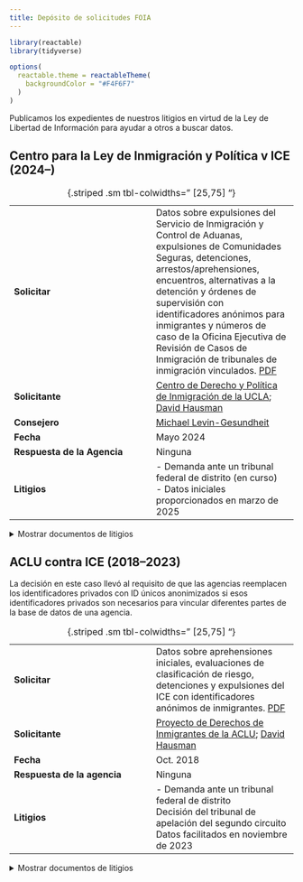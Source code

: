 ```yaml
---
title: Depósito de solicitudes FOIA
---
```


```r
library(reactable)
library(tidyverse)

options(
  reactable.theme = reactableTheme(
    backgroundColor = "#F4F6F7"
  )
)
```

Publicamos los expedientes de nuestros litigios en virtud de la Ley de Libertad de Información para ayudar a otros a buscar datos.

## Centro para la Ley de Inmigración y Política v ICE (2024--)

|   	|   	|
|---	|---	|
| **Solicitar**               | Datos sobre expulsiones del Servicio de Inmigración y Control de Aduanas, expulsiones de Comunidades Seguras, detenciones, arrestos/aprehensiones, encuentros, alternativas a la detención y órdenes de supervisión con identificadores anónimos para inmigrantes y números de caso de la Oficina Ejecutiva de Revisión de Casos de Inmigración de tribunales de inmigración vinculados. [PDF](/foia/cilp-v-ice-2024/1%20FOIA%20request.pdf) |
| **Solicitante**             | [Centro de Derecho y Política de Inmigración de la UCLA](https://law.ucla.edu/academics/centers/center-immigration-law-and-policy); [David Hausman](/about.html#team) |
| **Consejero**               | [Michael Levin-Gesundheit](/about.html#team)  |
| **Fecha**                   | Mayo 2024      |
| **Respuesta de la Agencia** | Ninguna  |
| **Litigios**                | - Demanda ante un tribunal federal de distrito (en curso)<br/>- Datos iniciales proporcionados en marzo de 2025   |

:  {.striped .sm tbl-colwidths=" [25,75] "}

<div style="margin-top: 0.5em;"></div>

<details>
<summary>Mostrar documentos de litigios</summary>

```r
tibble::tribble(
  ~filename,
  ~Court,
  ~Type,
  ~Filing,
  ~Date,
  # "1 FOIA request.pdf", "ICE FOIA Office", "FOIA request", "Original request", as.Date("2018-10-03"),
  # "2 FOIA request.pdf", "ICE FOIA Office", "FOIA request", "Email replies", as.Date("2018-10-25"),
  "2 District Court Complaint.pdf",
  "Federal District Court, Central District of CA",
  "Complaint",
  "Complaint",
  as.Date("2024-12-04")
) |>
  mutate(
    Filing = glue::glue(
      "<a href='/foia/cilp-v-ice-2024/{filename}'>{Filing}</a>"
    )
  ) |>
  # filter to just get the detainers by type
  arrange(Date) |>
  transmute(Type, Filing, Date = format(Date, "%b. %d, %Y"), Court) |>
  reactable::reactable(
    pagination = FALSE,
    columns = list(
      Type = colDef(name = "Tipo", minWidth = 50),
      Filing = colDef(name = "Expediente", minWidth = 100, html = TRUE),
      Date = colDef(name = "Fecha", minWidth = 50),
      Court = colDef(name = "Tribunal", minWidth = 75)
    )
  )
```

</details>

## ACLU contra ICE (2018--2023)

La decisión en este caso llevó al requisito de que las agencias reemplacen los identificadores privados con ID únicos anonimizados si esos identificadores privados son necesarios para vincular diferentes partes de la base de datos de una agencia.

|   	|   	|
|---	|---	|
| **Solicitar** | Datos sobre aprehensiones iniciales, evaluaciones de clasificación de riesgo, detenciones y expulsiones del ICE con identificadores anónimos de inmigrantes. [PDF](/foia/aclu-v-ice/1 FOIA request.pdf) | 
| **Solicitante** | [Proyecto de Derechos de Inmigrantes de la ACLU](https://www.aclu.org/issues/immigrants-rights); [David Hausman](/about.html#team) | 
| **Fecha** | Oct. 2018  | 
| **Respuesta de la agencia** | Ninguna | 
| **Litigios** | \- Demanda ante un tribunal federal de distrito<br/>Decisión del tribunal de apelación del segundo circuito<br/>Datos facilitados en noviembre de 2023 | 

:  {.striped .sm tbl-colwidths=" [25,75] "}

<div style="margin-top: 0.5em;"></div>

<details>
<summary>Mostrar documentos de litigios</summary>

```r
tibble::tribble(
  ~filename,
  ~Court,
  ~Type,
  ~Filing,
  ~Date,
  # "1 FOIA request.pdf", "ICE FOIA Office", "FOIA request", "Original request", as.Date("2018-10-03"),
  # "2 FOIA request.pdf", "ICE FOIA Office", "FOIA request", "Email replies", as.Date("2018-10-25"),
  "3 District Court Complaint.pdf",
  "Federal District Court, Southern District of NY",
  "Complaint",
  "Complaint",
  as.Date("2019-07-29"),
  "4 Dist Court Briefing_Govt MSJ Dkt 31.pdf",
  "Federal District Court, Southern District of NY",
  "Brief",
  "Government Motion for Summary Judgement, Docket 31",
  as.Date("2020-05-07"),
  "5 Dist Court Briefing_ACLU Cross MSJ Dkt 34.pdf",
  "Federal District Court, Southern District of NY",
  "Brief",
  "ACLU Cross Motion for Summary Judgement, Docket 34",
  as.Date("2020-06-18"),
  "6 Dist Court Briefing_Govt Reply Dkt 39.pdf",
  "Federal District Court, Southern District of NY",
  "Brief",
  "Government Reply Docket 39",
  as.Date("2020-07-16"),
  "7 Dist Court Briefing_ACLU Reply Dkt 41.pdf",
  "Federal District Court, Southern District of NY",
  "Brief",
  "ACLU Reply Docket 41",
  as.Date("2020-08-13"),
  "8 Opinions_District Court Opinion.pdf",
  "Federal District Court, Southern District of NY",
  "Opinion",
  "District Court Opinion",
  as.Date("2021-03-10"),
  "9 Appellate Briefing_ACLU Opening Brief.pdf",
  "2nd Circuit Court of Appeals",
  "Brief",
  "ACLU Opening Brief",
  as.Date("2021-08-20"),
  "10 Appellate Briefing_Govt Response Brief.pdf",
  "2nd Circuit Court of Appeals",
  "Brief",
  "Government Response Brief",
  as.Date("2021-11-19"),
  "11 Appellate Briefing_ACLU Reply Brief.pdf",
  "2nd Circuit Court of Appeals",
  "Brief",
  "ACLU Reply Brief",
  as.Date("2021-12-27"),
  "12 Record_Joint Appendix.pdf",
  "2nd Circuit Court of Appeals",
  "Record",
  "Joint Appendix",
  as.Date("2021-08-20"),
  "13 2021.08.27.0037 AMICUS BRIEF, HLS Cyberlaw Clinic.pdf",
  "2nd Circuit Court of Appeals",
  "Amicus Brief",
  "Harvard Law School Cyberlaw Clinic",
  as.Date("2021-08-27"),
  "14 2021.08.27.0039 AMICUS BRIEF - American Immigration Council, CREW, USIPC, NIJC, NIPNLG, RAICES, et al).pdf",
  "2nd Circuit Court of Appeals",
  "Amicus Brief",
  "American Immigration Council, CREW, USIPC, NIJC, NIPNLG, RAICES, et al.",
  as.Date("2021-08-27"),
  "15 2021.08.27.0042 AMICUS BRIEF - Electronic Frontier Foundation.pdf",
  "2nd Circuit Court of Appeals",
  "Amicus Brief",
  "Electronic Frontier Foundation",
  as.Date("2021-08-27"),
  "16 Second Circuit Opinion.pdf",
  "2nd Circuit Court of Appeals",
  "Opinion",
  "Second Circuit Opinion",
  as.Date("2023-01-26")
) |>
  mutate(
    Filing = glue::glue(
      "<a href='/foia/aclu-v-ice-2018/{filename}'>{Filing}</a>"
    )
  ) |>
  # filter to just get the detainers by type
  arrange(Date) |>
  transmute(Type, Filing, Date = format(Date, "%b. %d, %Y"), Court) |>
  reactable::reactable(
    pagination = FALSE,
    columns = list(
      Type = colDef(name = "Tipo", minWidth = 50),
      Filing = colDef(name = "Expediente", minWidth = 100, html = TRUE),
      Date = colDef(name = "Fecha", minWidth = 50),
      Court = colDef(name = "Tribunal", minWidth = 75)
    )
  )
```

</details>


